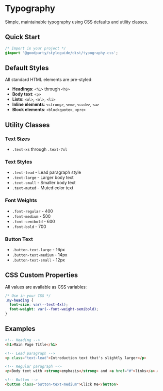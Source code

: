 
<Meta title="Design System/Typography/Documentation" />

# Typography

Simple, maintainable typography using CSS defaults and utility classes.

## Quick Start

```css
/* Import in your project */
@import '@goodparty/styleguide/dist/typography.css';
```

## Default Styles

All standard HTML elements are pre-styled:

- **Headings**: `<h1>` through `<h6>`
- **Body text**: `<p>`
- **Lists**: `<ul>`, `<ol>`, `<li>`
- **Inline elements**: `<strong>`, `<em>`, `<code>`, `<a>`
- **Block elements**: `<blockquote>`, `<pre>`

## Utility Classes

### Text Sizes

- `.text-xs` through `.text-7xl`

### Text Styles

- `.text-lead` - Lead paragraph style
- `.text-large` - Larger body text
- `.text-small` - Smaller body text
- `.text-muted` - Muted color text

### Font Weights

- `.font-regular` - 400
- `.font-medium` - 500
- `.font-semibold` - 600
- `.font-bold` - 700

### Button Text

- `.button-text-large` - 16px
- `.button-text-medium` - 14px
- `.button-text-small` - 12px

## CSS Custom Properties

All values are available as CSS variables:

```css
/* Use in your CSS */
.my-heading {
  font-size: var(--text-4xl);
  font-weight: var(--font-weight-semibold);
}
```

## Examples

```html
<!-- Heading -->
<h1>Main Page Title</h1>

<!-- Lead paragraph -->
<p class="text-lead">Introduction text that's slightly larger</p>

<!-- Regular paragraph -->
<p>Body text with <strong>emphasis</strong> and <a href="#">links</a>.</p>

<!-- Button -->
<button class="button-text-medium">Click Me</button>
```

